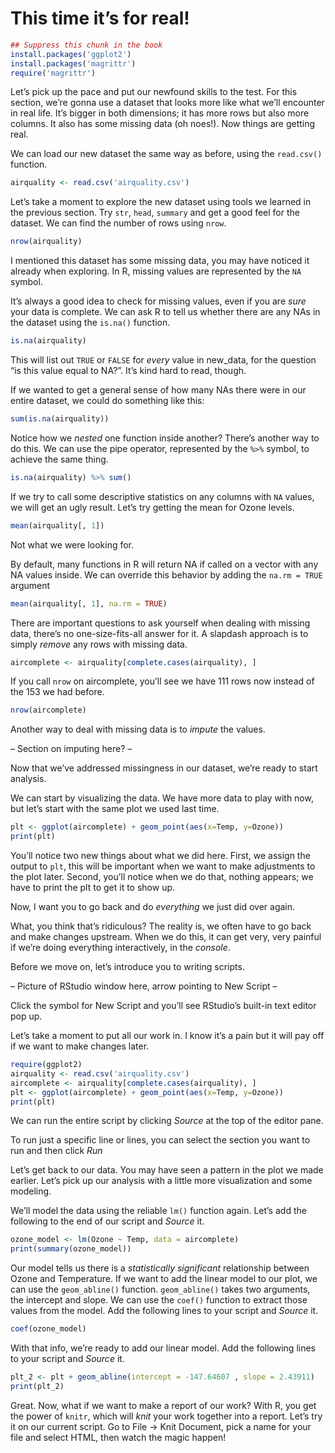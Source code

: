 # This time it's for real!

```r
## Suppress this chunk in the book
install.packages('ggplot2')
install.packages('magrittr')
require('magrittr')
```
Let's pick up the pace and put our newfound skills to the test. For this section, we're gonna use a dataset that looks more like what we'll encounter in real life. It's bigger in both dimensions; it has more rows but also more columns. It also has some missing data (oh noes!). Now things are getting real.

We can load our new dataset the same way as before, using the `read.csv()` function.

```r
airquality <- read.csv('airquality.csv')
```

Let's take a moment to explore the new dataset using tools we learned in the previous section. Try `str`, `head`, `summary` and get a good feel for the dataset. We can find the number of rows using `nrow`.

 ```r
 nrow(airquality)
 ```

I mentioned this dataset has some missing data, you may have noticed it already when exploring. In R, missing values are represented by the `NA` symbol.

It's always a good idea to check for missing values, even if you are *sure* your data is complete. We can ask R to tell us whether there are any NAs in the dataset using the `is.na()` function.

```r
is.na(airquality)
```

This will list out `TRUE` or `FALSE` for *every* value in new_data, for the question "is this value equal to NA?". It's kind hard to read, though.

If we wanted to get a general sense of how many NAs there were in our entire dataset, we could do something like this:

```r
sum(is.na(airquality))
```

Notice how we *nested* one function inside another? There's another way to do this. We can use the pipe operator, represented by the `%>%` symbol, to achieve the same thing.

```r
is.na(airquality) %>% sum()
```

If we try to call some descriptive statistics on any columns with `NA` values, we will get an ugly result. Let's try getting the mean for Ozone levels.

```r
mean(airquality[, 1])
```

Not what we were looking for.

By default, many functions in R will return NA if called on a vector with any NA values inside. We can override this behavior by adding the `na.rm = TRUE` argument

```r
mean(airquality[, 1], na.rm = TRUE)
```

There are important questions to ask yourself when dealing with missing data, there's no one-size-fits-all answer for it. A slapdash approach is to simply _remove_ any rows with missing data.

```r
aircomplete <- airquality[complete.cases(airquality), ]
```
 If you call `nrow` on aircomplete, you'll see we have 111 rows now instead of the 153 we had before.
 
 ```r
 nrow(aircomplete)
 ```
 
 Another way to deal with missing data is to _impute_ the values.
 
 -- Section on imputing here? --
 
 Now that we've addressed missingness in our dataset, we're ready to start analysis.
 
 We can start by visualizing the data. We have more data to play with now, but let's start with the same plot we used last time.
 
 ```r
 plt <- ggplot(aircomplete) + geom_point(aes(x=Temp, y=Ozone))
 print(plt)
 ```
You'll notice two new things about what we did here. First, we assign the output to `plt`, this will be important when we want to make adjustments to the plot later. Second, you'll notice when we do that, nothing appears; we have to print the plt to get it to show up.
 
Now, I want you to go back and do _everything_ we just did over again.


What, you think that's ridiculous? The reality is, we often have to go back and make changes upstream. When we do this, it can get very, very painful if we're doing everything interactively, in the _console_.


Before we move on, let's introduce you to writing scripts.
 
 -- Picture of RStudio window here, arrow pointing to New Script --
 
 Click the symbol for New Script and you'll see RStudio's built-in text editor pop up.
 
 Let's take a moment to put all our work in. I know it's a pain but it will pay off if we want to make changes later.
 
 ```r
 require(ggplot2)
 airquality <- read.csv('airquality.csv')
 aircomplete <- airquality[complete.cases(airquality), ]
 plt <- ggplot(aircomplete) + geom_point(aes(x=Temp, y=Ozone))
 print(plt)
 ```
 
We can run the entire script by clicking *Source* at the top of the editor pane.
 
To run just a specific line or lines, you can select the section you want to run and then click *Run*

Let's get back to our data. You may have seen a pattern in the plot we made earlier. Let's pick up our analysis with a little more visualization and some modeling.






We'll model the data using the reliable `lm()` function again. Let's add the following to the end of our script and *Source* it. 

```r
ozone_model <- lm(Ozone ~ Temp, data = aircomplete)
print(summary(ozone_model))
```

Our model tells us there is a *statistically significant* relationship between Ozone and Temperature. If we want to add the linear model to our plot, we can use the `geom_abline()` function. `geom_abline()` takes two arguments, the intercept and slope. We can use the `coef()` function to extract those values from the model. Add the following lines to your script and *Source* it.

```r
coef(ozone_model)
```

With that info, we're ready to add our linear model. Add the following lines to your script and *Source* it.

```r
plt_2 <- plt + geom_abline(intercept = -147.64607 , slope = 2.43911)
print(plt_2)
```

Great. Now, what if we want to make a report of our work? With R, you get the power of `knitr`, which will _knit_ your work together into a report. Let's try it on our current script. Go to File -> Knit Document, pick a name for your file and select HTML, then watch the magic happen!
